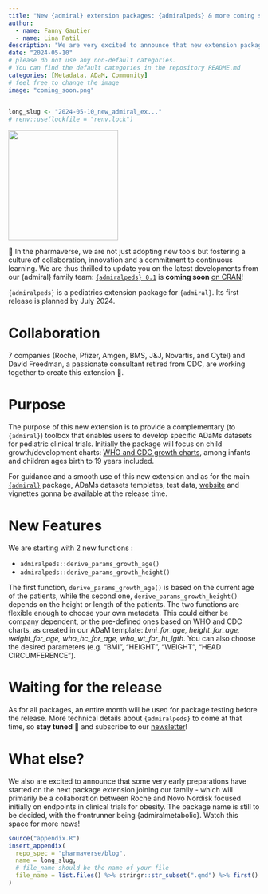 ```yaml
---
title: "New {admiral} extension packages: {admiralpeds} & more coming soon!"
author:
  - name: Fanny Gautier
  - name: Lina Patil
description: "We are very excited to announce that new extension packages are expected very soon in the {admiral} family: {admiralpeds}, a pediatrics extension, and another extension (name TBC) for obesity in clinical trials"
date: "2024-05-10"
# please do not use any non-default categories.
# You can find the default categories in the repository README.md
categories: [Metadata, ADaM, Community]
# feel free to change the image
image: "coming_soon.png"
---
```


<!--------------- typical setup ----------------->

```r
long_slug <- "2024-05-10_new_admiral_ex..."
# renv::use(lockfile = "renv.lock")
```

<!--------------- post begins here ----------------->

[![](admiralpeds.png){fig-align="center" width="220"}](https://pharmaverse.github.io/admiralpeds/index.html)

📢 In the pharmaverse, we are not just adopting new tools but fostering a culture of collaboration, innovation and a commitment to continuous learning. We are thus thrilled to update you on the latest developments from our {admiral} family team: [`{admiralpeds} 0.1`](https://pharmaverse.github.io/admiralpeds/index.html) is __coming soon__ [on CRAN](https://cran.r-project.org)!

`{admiralpeds}` is a pediatrics extension package for  `{admiral}`. Its first release is planned by July 2024.

# Collaboration

7 companies (Roche, Pfizer, Amgen, BMS, J&J, Novartis, and Cytel) and David Freedman, a passionate consultant retired from CDC, are working together to create this extension 🤝.

# Purpose

The purpose of this new extension is to provide a complementary (to `{admiral}`) toolbox that enables users to develop specific ADaMs datasets for pediatric clinical trials.
Initially the package will focus on child growth/development charts: [WHO and CDC growth charts](https://www.cdc.gov/growthcharts/who_charts.htm), among infants and children ages birth to 19 years included. 

For guidance and a smooth use of this new extension and as for the main [`{admiral}`](https://pharmaverse.github.io/admiral/index.html) package, ADaMs datasets templates, test data, [website](https://pharmaverse.github.io/admiralpeds/index.html) and vignettes gonna be available at the release time.

# New Features

We are starting with 2 new functions : 

* `admiralpeds::derive_params_growth_age()`
* `admiralpeds::derive_params_growth_height()`

The first function, `derive_params_growth_age()` is based on the current age of the patients, while the second one, `derive_params_growth_height()` depends on the height or length of the patients. The two functions are flexible enough to choose your own metadata. This could either be company dependent, or the pre-defined ones based on WHO and CDC charts, as created in our ADaM template: *bmi_for_age, height_for_age, weight_for_age, who_hc_for_age, who_wt_for_ht_lgth*. You can also choose the desired parameters (e.g. "BMI", "HEIGHT", "WEIGHT", "HEAD CIRCUMFERENCE").

# Waiting for the release

As for all packages, an entire month will be used for package testing before the release.
More technical details about `{admiralpeds}` to come at that time, so __stay tuned__ 👀 and subscribe to our [newsletter](https://forms.office.com/pages/responsepage.aspx?id=xeEJLj1cykuXxFc6VpX1UAPF0grflaRJu8z6VC7-hy5UMTE0M0lXR1JON1Q0MkRIRlA1TlZSNDhUSC4u)! 

# What else?

We also are excited to announce that some very early preparations have started on the next package extension joining our family - which will primarily be a collaboration between Roche and Novo Nordisk focused initially on endpoints in clinical trials for obesity. The package name is still to be decided, with the frontrunner being {admiralmetabolic}. Watch this space for more news!


<!--------------- appendices go here ----------------->

```r
source("appendix.R")
insert_appendix(
  repo_spec = "pharmaverse/blog",
  name = long_slug,
  # file_name should be the name of your file
  file_name = list.files() %>% stringr::str_subset(".qmd") %>% first()
)
```

